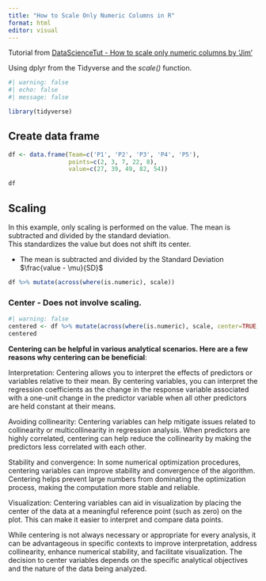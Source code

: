 ```yaml
---
title: "How to Scale Only Numeric Columns in R"
format: html
editor: visual
---
```


Tutorial from [DataScienceTut - How to scale only numeric columns by 'Jim'](https://datasciencetut.com/how-to-scale-only-numeric-columns-in-r/)  


Using dplyr from the Tidyverse and the *scale()* function.

```r
#| warning: false  
#| echo: false  
#| message: false

library(tidyverse)

```

## Create data frame  
```r
 

df <- data.frame(Team=c('P1', 'P2', 'P3', 'P4', 'P5'),
                 points=c(2, 3, 7, 22, 8),
                 value=c(27, 39, 49, 82, 54))

df
```

## Scaling  
In this example, only scaling is performed on the value. The mean is subtracted and divided by the standard deviation.  
This standardizes the value but does not shift its center.

* The mean is subtracted and divided by the Standard Deviation  $\frac{value - \mu}{SD}$


```r

df %>% mutate(across(where(is.numeric), scale))


```


### Center - Does not involve scaling.  

```r
#| warning: false
centered <- df %>% mutate(across(where(is.numeric), scale, center=TRUE, scale=FALSE))
centered

```
**Centering can be helpful in various analytical scenarios. Here are a few reasons why centering can be beneficial**:

Interpretation: Centering allows you to interpret the effects of predictors or variables relative to their mean. By centering variables, you can interpret the regression coefficients as the change in the response variable associated with a one-unit change in the predictor variable when all other predictors are held constant at their means.

Avoiding collinearity: Centering variables can help mitigate issues related to collinearity or multicollinearity in regression analysis. When predictors are highly correlated, centering can help reduce the collinearity by making the predictors less correlated with each other.

Stability and convergence: In some numerical optimization procedures, centering variables can improve stability and convergence of the algorithm. Centering helps prevent large numbers from dominating the optimization process, making the computation more stable and reliable.

Visualization: Centering variables can aid in visualization by placing the center of the data at a meaningful reference point (such as zero) on the plot. This can make it easier to interpret and compare data points.

While centering is not always necessary or appropriate for every analysis, it can be advantageous in specific contexts to improve interpretation, address collinearity, enhance numerical stability, and facilitate visualization. The decision to center variables depends on the specific analytical objectives and the nature of the data being analyzed.
